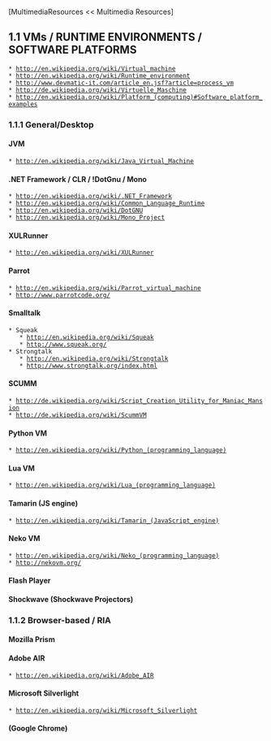 [MultimediaResources << Multimedia Resources]

==1.1 VMs / RUNTIME ENVIRONMENTS / SOFTWARE PLATFORMS==
 * [[http://en.wikipedia.org/wiki/Virtual_machine]]
 * [[http://en.wikipedia.org/wiki/Runtime_environment]]
 * [[http://www.devmatic-it.com/article_en.jsf?article=process_vm]]
 * [[http://de.wikipedia.org/wiki/Virtuelle_Maschine]]
 * [[http://en.wikipedia.org/wiki/Platform_(computing)#Software_platform_examples]]

===1.1.1 General/Desktop===

==== JVM====
 * [[http://en.wikipedia.org/wiki/Java_Virtual_Machine]]

==== .NET Framework / CLR / !DotGnu / Mono====
 * [[http://en.wikipedia.org/wiki/.NET_Framework]]
 * [[http://en.wikipedia.org/wiki/Common_Language_Runtime]]
 * [[http://en.wikipedia.org/wiki/DotGNU]]
 * [[http://en.wikipedia.org/wiki/Mono_Project]]

==== XULRunner====
 * [[http://en.wikipedia.org/wiki/XULRunner]]

==== Parrot====
 * [[http://en.wikipedia.org/wiki/Parrot_virtual_machine]]
 * [[http://www.parrotcode.org/]]

==== Smalltalk====
 * Squeak
    * [[http://en.wikipedia.org/wiki/Squeak]]
    * [[http://www.squeak.org/]]
 * Strongtalk
    * [[http://en.wikipedia.org/wiki/Strongtalk]]
    * [[http://www.strongtalk.org/index.html]]

==== SCUMM====
 * [[http://de.wikipedia.org/wiki/Script_Creation_Utility_for_Maniac_Mansion]]
 * [[http://de.wikipedia.org/wiki/ScummVM]]

==== Python VM====
 * [[http://en.wikipedia.org/wiki/Python_(programming_language)]]

==== Lua VM====
 * [[http://en.wikipedia.org/wiki/Lua_(programming_language)]]

==== Tamarin (JS engine)====
 * [[http://en.wikipedia.org/wiki/Tamarin_(JavaScript_engine)]]

==== Neko VM====
 * [[http://en.wikipedia.org/wiki/Neko_(programming_language)]]
 * [[http://nekovm.org/]]

==== Flash Player====
==== Shockwave (Shockwave Projectors)====

===1.1.2 Browser-based / RIA===

==== Mozilla Prism====
==== Adobe AIR====
 * [[http://en.wikipedia.org/wiki/Adobe_AIR]]

==== Microsoft Silverlight====
 * [[http://en.wikipedia.org/wiki/Microsoft_Silverlight]]

==== (Google Chrome)====